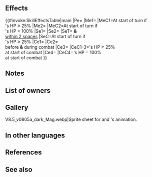 {{Weapon Infobox
|tagid=SID_魂なき鴉爪の書
|intID=4138
|userVersion1=Closed
|userVersion2=Open
|exclusive=1
|weaponType=Blue Tome
|cost=400
|might=14
|range=2
|cooldown=-1
|effect=Accelerates Special trigger (cooldown count-1).<br><br>At start of turn, if unit's HP ≥ 25%, grants Special cooldown count-1 to unit and grants Atk/Spd+6 and【Desperation】to unit and allies within 2 spaces of unit for 1 turn, and also, if unit's HP = 100% at start of turn, grants additional Special cooldown count-1 to unit.<br><br>At start of combat, if unit's HP ≥ 25%, grants Atk/Spd+6 to unit, grants bonus to unit's Atk/Spd = 20% of unit's Spd at start of combat, deals damage = 20% of unit's Spd (including when dealing damage with a Special triggered before combat), and neutralizes effects that prevent unit's follow-up attacks during combat, and also, if unit's HP = 100% at start of combat, neutralizes effects that inflict "Special cooldown charge -X" on unit during combat.<br><br>【Desperation】<br>Grants the following effect for 1 turn: "If unit initiates combat, unit can make a follow-up attack before foe can counterattack."
|required=Thoron;Shine
|properties=random_owner
}}
==Effects==
{{#invoke:SkillEffectsTable|main
|Pe={{Eft|Accelerates Special}}
|Me1={{Eft|Reduce Cooldown|1}}
|MeC1=At start of turn if<br>{{Tgt|Unit}}'s HP ≥ 25%
|Me2={{Eft|Reduce Cooldown|1}}
|MeC2=At start of turn if<br>{{Tgt|Unit}}'s HP = 100%
|Se1={{Eft|Bonuses|Atk/Spd|6}}
|Se2={{SEt|Desperation}}
|SeT={{Tgt|Unit}} '''&''' {{Tgt|Allies}}<br>[[within 2 spaces]]
|SeC=At start of turn if<br>{{Tgt|Unit}}'s HP ≥ 25%
|Ce1={{Eft|Temporary buffs|Atk/Spd|6}}
|Ce2={{Eft|Damage Boost|20% of {{Tgt|Unit}}'s Spd}}<br>before '''&''' during combat
|Ce3={{Eft|Neutralize Prevent Follow-Ups}}
|CeC1-3={{Tgt|Unit}}'s HP ≥ 25%<br>at start of combat
|Ce4={{Eft|Neutralize Guard}}
|CeC4={{Tgt|Unit}}'s HP = 100%<br>at start of combat
}}
==Notes==
{{Start of turn Special modification}}
{{Bonuses}}
{{Desperation}}
{{Temporary buffs}}
{{DamageBoost}}
{{Follow-up effect neutralization|preventOnly=1}}
{{CooldownChargeMinusNeutralization}}
==List of owners==
{{Skill Hero List}}
==Gallery==
<gallery>
V8.5_v0805a_dark_Mag.webp|Sprite sheet for {{St|Ereshkigal}} and {{PAGENAME}}'s animation.
</gallery>
==In other languages==
{{OtherLanguages
|japanese=魂なき鴉爪の書
|german=Totenbuch
|spanishEU=Grimorio corvino
|spanishLA=Grimorio corvino
|french=Tome de l'oiseau
|italian=Tomo del Corvo
|chineseTW=無魂鴉爪之書
|portuguese=Tomo corvino
}}
==References==
<references/>
==See also==
{{See also skills|cond=(Description LIKE '%if unit_s HP ≥ 25%if unit_s HP = 100%' OR Description LIKE '%【Desperation】%' OR Description LIKE '%deals damage%of unit_s Spd%including when dealing damage with a Special triggered before combat%') AND Exclusive='1'}}
{{Weapons Navbox}}